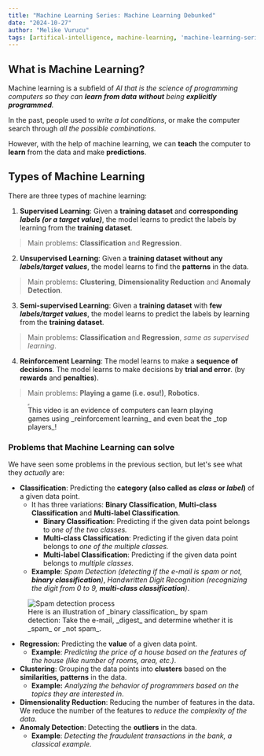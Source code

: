 ```yaml
---
title: "Machine Learning Series: Machine Learning Debunked"
date: "2024-10-27"
author: "Melike Vurucu"
tags: [artifical-intelligence, machine-learning, 'machine-learning-series']
---
```


## What is Machine Learning?

Machine learning is a subfield of _AI_ _that is the science of programming computers so they can **learn from data** **without** being **explicitly programmed**._

In the past, people used to _write a lot conditions_, or make the computer search through _all the possible combinations._ 

However, with the help of machine learning, we can **teach** the computer to **learn** from the data and make **predictions**.

## Types of Machine Learning

There are three types of machine learning:

1. **Supervised Learning**: Given a **training dataset** and **corresponding _labels (or a target value)_**, the model learns to predict the labels by learning from the **training dataset**.
> Main problems: **Classification** and **Regression**.

2. **Unsupervised Learning**: Given a **training dataset** **without any _labels/target values_**, the model learns to find the **patterns** in the data.
> Main problems: **Clustering**, **Dimensionality Reduction** and **Anomaly Detection**.

3. **Semi-supervised Learning**: Given a **training dataset** with **few _labels/target values_**, the model learns to predict the labels by learning from the **training dataset**.
> Main problems: **Classification** and **Regression**, _same as supervised learning_.

4. **Reinforcement Learning**: The model learns to make a **sequence of decisions**. The model learns to make decisions by **trial and error**. (by **rewards** and **penalties**).
> Main problems: **Playing a game (i.e. osu!)**, **Robotics**.

<figure style={{textAlign: "center", display: "flex", alignItems: "center", flexDirection: "column"}}>
<iframe style={{width: "100%", maxWidth: "600px", height: "40vh"}} width="0" height="0" src="https://www.youtube-nocookie.com/embed/cAvSV4b1kcg?si=KCz6FiAIccKFTKcc" title="YouTube video player" allow="accelerometer; autoplay; clipboard-write; encrypted-media; gyroscope; picture-in-picture; web-share" referrerPolicy="strict-origin-when-cross-origin" allowFullScreen></iframe>
    <figcaption style={{margin: 0}}>
    This video is an evidence of computers can learn playing games using _reinforcement learning_ and even beat the _top players_!
    </figcaption>
</figure>

### Problems that Machine Learning can solve

We have seen some problems in the previous section, but let's see what they _actually_ are:

- **Classification**: Predicting the **category (also called as _class_ or _label_)** of a given data point.
    - It has three variations: **Binary Classification**, **Multi-class Classification** and **Multi-label Classification**.
        - **Binary Classification**: Predicting if the given data point belongs to _one of the two classes._
        - **Multi-class Classification**: Predicting if the given data point belongs to _one of the multiple classes._
        - **Multi-label Classification**: Predicting if the given data point belongs to _multiple classes._
    - **Example**: _Spam Detection (detecting if the e-mail is spam or not, **binary classification**)_, _Handwritten Digit Recognition (recognizing the digit from 0 to 9, **multi-class classification**)_.

<figure style={{textAlign: "center", display: "flex", alignItems: "center", flexDirection: "column"}}>
    <Image src="/images/ai-series/machine-learning/intro-to-ml/e-mail-classification.jpg"
    alt="Spam detection process"
    width={0} 
    height={0} 
    sizes="50vw" 
    style={{width: "100%", maxWidth:"800px", height: "auto"}}
    />
    <figcaption style={{margin: 0}}>
        Here is an illustration of _binary classification_ by spam detection: Take the e-mail, _digest_ and determine whether it is _spam_ or _not spam_.
    </figcaption>
</figure>

- **Regression**: Predicting the **value** of a given data point.
    - **Example**: _Predicting the price of a house based on the features of the house (like number of rooms, area, etc.)_.
- **Clustering**: Grouping the data points into **clusters** based on the **similarities, patterns** in the data.
    - **Example:** _Analyzing the behavior of programmers based on the topics they are interested in_.
- **Dimensionality Reduction**: Reducing the number of features in the data. We reduce the number of the features to _reduce the complexity of the data_.
- **Anomaly Detection**: Detecting the **outliers** in the data.
    - **Example**: _Detecting the fraudulent transactions in the bank, a classical example._